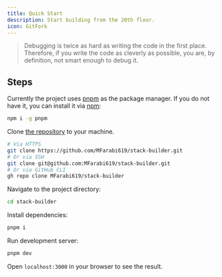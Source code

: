 ```yaml
---
title: Quick Start
description: Start building from the 20th floor.
icon: GitFork
---
```


> Debugging is twice as hard as writing the code in the first place. Therefore, if you write the code as cleverly as possible, you are, by definition, not smart enough to debug it.

## Steps

Currently the project uses [pnpm](https://pnpm.io/) as the package manager. If you do not have it, you can install it via [npm](https://www.npmjs.com/):

```bash
npm i -g pnpm
```

Clone [the repository](https://github.com/mfarabi619/stack-builder/) to your machine.

```bash
# Via HTTPS
git clone https://github.com/MFarabi619/stack-builder.git
# Or via SSH
git clone git@github.com:MFarabi619/stack-builder.git
# Or via GitHub CLI
gh repo clone MFarabi619/stack-builder
```

Navigate to the project directory:

```bash
cd stack-builder
```

Install dependencies:

```bash
pnpm i
```

Run development server:

```bash
pnpm dev
```

Open `localhost:3000` in your browser to see the result.
